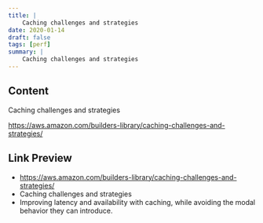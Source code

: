 ```yaml
---
title: |
    Caching challenges and strategies
date: 2020-01-14
draft: false
tags: [perf]
summary: |
    Caching challenges and strategies
---
```


## Content

Caching challenges and strategies

https://aws.amazon.com/builders-library/caching-challenges-and-strategies/

## Link Preview

- https://aws.amazon.com/builders-library/caching-challenges-and-strategies/
- Caching challenges and strategies
- Improving latency and availability with caching, while avoiding the modal behavior they can introduce.
